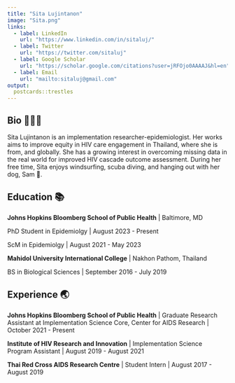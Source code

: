 ```yaml
---
title: "Sita Lujintanon"
image: "Sita.png"
links:
  - label: LinkedIn
    url: "https://www.linkedin.com/in/sitaluj/"
  - label: Twitter
    url: "https://twitter.com/sitaluj"
  - label: Google Scholar
    url: "https://scholar.google.com/citations?user=jRFOjo0AAAAJ&hl=en"
  - label: Email
    url: "mailto:sitaluj@gmail.com"
output:
  postcards::trestles
---
```

 
## Bio 🙋🏻‍♀️

Sita Lujintanon is an implementation researcher-epidemiologist. Her works aims to improve equity in HIV care engagement in Thailand, where she is from, and globally. She has a growing interest in overcoming missing data in the real world for improved HIV cascade outcome assessment. During her free time, Sita enjoys windsurfing, scuba diving, and hanging out with her dog, Sam 🐶. 

## Education 📚

**Johns Hopkins Bloomberg School of Public Health** | Baltimore, MD

PhD Student in Epidemiolgy | August 2023 - Present

ScM in Epidemiolgy | August 2021 - May 2023

**Mahidol University International College** | Nakhon Pathom, Thailand

BS in Biological Sciences | September 2016 - July 2019

## Experience 🌏

**Johns Hopkins Bloomberg School of Public Health** | Graduate Research Assistant at Implementation Science Core, Center for AIDS Research | October 2021 - Present

**Institute of HIV Research and Innovation** | Implementation Science Program Assistant | August 2019 - August 2021

**Thai Red Cross AIDS Research Centre** | Student Intern | August 2017 - August 2019


